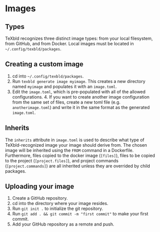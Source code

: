 # Images

## Types

TeXbld recognizes three distinct image types: from your local filesystem, from GitHub, and from Docker.
Local images must be located in `~/.config/texbld/packages`.

## Creating a custom image

1. cd into `~/.config/texbld/packages`.
2. Run `texbld generate image myimage`. This creates a new directory named `myimage` and populates it with an `image.toml`.
3. Edit the `image.toml`, which is pre-populated with all of the allowed
   configurations. 4. If you want to create another image configuration from the
   same set of files, create a new toml file (e.g. `anotherimage.toml`) and write
   it in the same format as the generated `image.toml`.

## Inherits

The `inherits` attribute in `image.toml` is used to describe what type of
TeXbld-recognized image your image should derive from. The chosen image will be
inherited using the `FROM` command in a Dockerfile. Furthermore, files copied to
the docker image (`[files]`), files to be copied to the project
(`[project.files]`), and project commands (`[project.commands]`) are all
inherited unless they are overrided by child packages.

## Uploading your image

1. Create a GitHub repository.
2. cd into the directory where your image resides.
3. Run `git init .` to initialize the git repository.
4. Run `git add . && git commit -m "first commit"` to make your first commit.
5. Add your GitHub repository as a remote and push.
